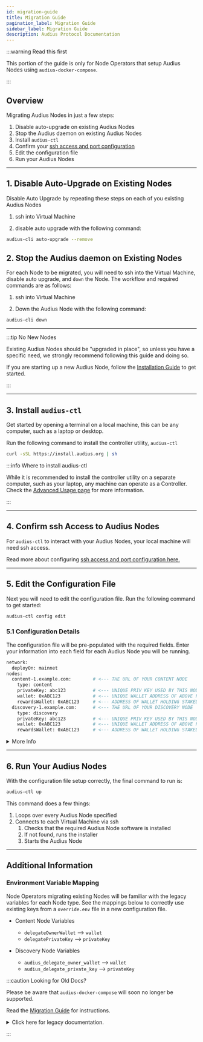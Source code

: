 ```yaml
---
id: migration-guide
title: Migration Guide
pagination_label: Migration Guide
sidebar_label: Migration Guide
description: Audius Protocol Documentation
---
```



:::warning Read this first

This portion of the guide is only for Node Operators that setup Audius Nodes using
`audius-docker-compose`.

:::

## Overview

Migrating Audius Nodes in just a few steps:

1. Disable auto-upgrade on existing Audius Nodes
2. Stop the Audius daemon on existing Audius Nodes
3. Install `audius-ctl`
4. Confirm your
   [ssh access and port configuration](/node-operator/setup/hardware-requirements#system-configuration)
5. Edit the configuration file
6. Run your Audius Nodes

---

## 1. Disable Auto-Upgrade on Existing Nodes

Disable Auto Upgrade by repeating these steps on each of you existing Audius Nodes

1. ssh into Virtual Machine

2. disable auto upgrade with the following command:

```bash
audius-cli auto-upgrade --remove
```

## 2. Stop the Audius daemon on Existing Nodes

For each Node to be migrated, you will need to ssh into the Virtual Machine, disable auto upgrade,
and `down` the Node. The workflow and required commands are as follows:

1. ssh into Virtual Machine

2. Down the Audius Node with the following command:

```bash
audius-cli down
```

---

:::tip No New Nodes

Existing Audius Nodes should be "upgraded in place", so unless you have a specific need, we strongly
recommend following this guide and doing so.

If you are starting up a new Audius Node, follow the
[Installation Guide](/node-operator/setup/installation) to get started.

:::

---

## 3. Install `audius-ctl`

Get started by opening a terminal on a local machine, this can be any computer, such as a laptop or
desktop.

Run the following command to install the controller utility, `audius-ctl`

```bash
curl -sSL https://install.audius.org | sh
```

:::info Where to install audius-ctl

While it is recommended to install the controller utility on a separate computer, such as your
laptop, any machine can operate as a Controller. Check the
[Advanced Usage page](/node-operator/setup/advanced#audius-control-utility) for more information.

:::

---

## 4. Confirm ssh Access to Audius Nodes

For `audius-ctl` to interact with your Audius Nodes, your local machine will need ssh access.

Read more about configuring
[ssh access and port configuration here.](/node-operator/setup/hardware-requirements#system-configuration)

---

## 5. Edit the Configuration File

Next you will need to edit the configuration file. Run the following command to get started:

```bash
audius-ctl config edit
```

### 5.1 Configuration Details

The configuration file will be pre-populated with the required fields. Enter your information into
each field for each Audius Node you will be running.

```bash showLineNumbers title="audius-ctl configuration file"
network:
  deployOn: mainnet
nodes:
  content-1.example.com:        # <--- THE URL OF YOUR CONTENT NODE
    type: content
    privateKey: abc123          # <--- UNIQUE PRIV KEY USED BY THIS NODE TO SIGN RESPONSES
    wallet: 0xABC123            # <--- UNIQUE WALLET ADDRESS OF ABOVE PRIV KEY
    rewardsWallet: 0xABC123     # <--- ADDRESS OF WALLET HOLDING STAKED TOKENS
  discovery-1.example.com:      # <--- THE URL OF YOUR DISCOVERY NODE
    type: discovery
    privateKey: abc123          # <--- UNIQUE PRIV KEY USED BY THIS NODE TO SIGN RESPONSES
    wallet: 0xABC123            # <--- UNIQUE WALLET ADDRESS OF ABOVE PRIV KEY
    rewardsWallet: 0xABC123     # <--- ADDRESS OF WALLET HOLDING STAKED TOKENS
```

<details>
<summary>More Info</summary>
<div>

| field           | description                                                                                                        |
| --------------- | ------------------------------------------------------------------------------------------------------------------ |
| `type`          | either `content` or `discovery`                                                                                    |
| `privateKey`    | private key associated with the `wallet`                                                                           |
| `wallet`        | Address of wallet that contains no tokens but that is registered on chain, used to sign JSON responses from server |
| `rewardsWallet` | Wallet that registered (or will register) the Audius Node on chain                                                 |

</div>
</details>

---

## 6. Run Your Audius Nodes

With the configuration file setup correctly, the final command to run is:

```bash
audius-ctl up
```

This command does a few things:

1. Loops over every Audius Node specified
2. Connects to each Virtual Machine via ssh
   1. Checks that the required Audius Node software is installed
   2. If not found, runs the installer
   3. Starts the Audius Node

---

## Additional Information

### Environment Variable Mapping

Node Operators migrating existing Nodes will be familiar with the legacy variables for each Node
type. See the mappings below to correctly use existing keys from a `override.env` file in a new
configuration file.

- Content Node Variables

  - `delegateOwnerWallet` --> `wallet`
  - `delegatePrivateKey` --> `privateKey`

- Discovery Node Variables
  - `audius_delegate_owner_wallet` --> `wallet`
  - `audius_delegate_private_key` --> `privateKey`

:::caution Looking for Old Docs?

Please be aware that `audius-docker-compose` will soon no longer be supported.

Read the [Migration Guide](/node-operator/migration-guide) for instructions.

<details>
<summary>Click here for legacy documentation.</summary>
<div>

This guide describes how to run Audius services on a single machine via Docker Compose. The
repository of Docker Compose files can be found on
[GitHub](https://github.com/AudiusProject/audius-docker-compose).

On a VM that meets the minimum requirements from above run:

```bash
bash <(curl https://raw.githubusercontent.com/AudiusProject/audius-docker-compose/main/install.sh)
```

During installation there will be prompts for required environment variables. The variables are:

---

**Creator Node**

- `creatorNodeEndpoint` - The DNS of your content node. If you haven't registered the service yet,
  please enter the url you plan to register.
- `delegateOwnerWallet` - Address of wallet that contains no tokens but that is registered on chain,
  used to sign JSON responses from server
- `delegatePrivateKey` - Private key associated with `delegateOwnerWallet`
- `spOwnerWallet` - Wallet that registered (or will register) the content node on chain

---

**Discovery Node**

- `audius_delegate_owner_wallet` - Address of wallet that contains no tokens but that is registered
  on chain, used to sign JSON responses from server
- `audius_delegate_private_key` - Private key associated with `audius_delegate_owner_wallet`

</div>
</details>

:::
